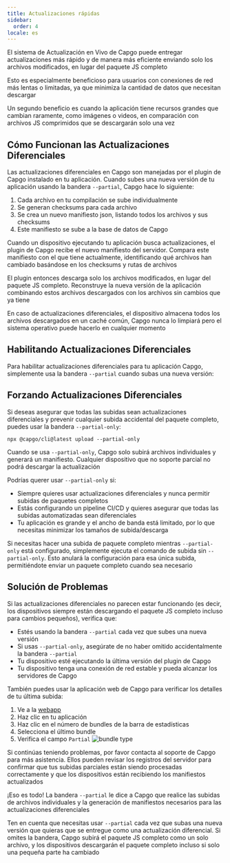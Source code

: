 ```yaml
---
title: Actualizaciones rápidas
sidebar:
  order: 4
locale: es
---
```



El sistema de Actualización en Vivo de Capgo puede entregar actualizaciones más rápido y de manera más eficiente enviando solo los archivos modificados, en lugar del paquete JS completo

Esto es especialmente beneficioso para usuarios con conexiones de red más lentas o limitadas, ya que minimiza la cantidad de datos que necesitan descargar

Un segundo beneficio es cuando la aplicación tiene recursos grandes que cambian raramente, como imágenes o videos, en comparación con archivos JS comprimidos que se descargarán solo una vez

## Cómo Funcionan las Actualizaciones Diferenciales

Las actualizaciones diferenciales en Capgo son manejadas por el plugin de Capgo instalado en tu aplicación. Cuando subes una nueva versión de tu aplicación usando la bandera `--partial`, Capgo hace lo siguiente:

1. Cada archivo en tu compilación se sube individualmente
2. Se generan checksums para cada archivo
3. Se crea un nuevo manifiesto json, listando todos los archivos y sus checksums
4. Este manifiesto se sube a la base de datos de Capgo

Cuando un dispositivo ejecutando tu aplicación busca actualizaciones, el plugin de Capgo recibe el nuevo manifiesto del servidor. Compara este manifiesto con el que tiene actualmente, identificando qué archivos han cambiado basándose en los checksums y rutas de archivos

El plugin entonces descarga solo los archivos modificados, en lugar del paquete JS completo. Reconstruye la nueva versión de la aplicación combinando estos archivos descargados con los archivos sin cambios que ya tiene

<Aside title="Manifiesto">

En caso de actualizaciones diferenciales, el dispositivo almacena todos los archivos descargados en un caché común, Capgo nunca lo limpiará pero el sistema operativo puede hacerlo en cualquier momento

</Aside>

## Habilitando Actualizaciones Diferenciales

Para habilitar actualizaciones diferenciales para tu aplicación Capgo, simplemente usa la bandera `--partial` cuando subas una nueva versión:

## Forzando Actualizaciones Diferenciales

Si deseas asegurar que todas las subidas sean actualizaciones diferenciales y prevenir cualquier subida accidental del paquete completo, puedes usar la bandera `--partial-only`:

```shell
npx @capgo/cli@latest upload --partial-only
```

Cuando se usa `--partial-only`, Capgo solo subirá archivos individuales y generará un manifiesto. Cualquier dispositivo que no soporte parcial no podrá descargar la actualización

Podrías querer usar `--partial-only` si:

- Siempre quieres usar actualizaciones diferenciales y nunca permitir subidas de paquetes completos
- Estás configurando un pipeline CI/CD y quieres asegurar que todas las subidas automatizadas sean diferenciales
- Tu aplicación es grande y el ancho de banda está limitado, por lo que necesitas minimizar los tamaños de subida/descarga

Si necesitas hacer una subida de paquete completo mientras `--partial-only` está configurado, simplemente ejecuta el comando de subida sin `--partial-only`. Esto anulará la configuración para esa única subida, permitiéndote enviar un paquete completo cuando sea necesario

## Solución de Problemas

Si las actualizaciones diferenciales no parecen estar funcionando (es decir, los dispositivos siempre están descargando el paquete JS completo incluso para cambios pequeños), verifica que:

- Estés usando la bandera `--partial` cada vez que subes una nueva versión
- Si usas `--partial-only`, asegúrate de no haber omitido accidentalmente la bandera `--partial`
- Tu dispositivo esté ejecutando la última versión del plugin de Capgo
- Tu dispositivo tenga una conexión de red estable y pueda alcanzar los servidores de Capgo

También puedes usar la aplicación web de Capgo para verificar los detalles de tu última subida:
<Steps>
1. Ve a la [webapp](https://app.capgo.io)
2. Haz clic en tu aplicación
3. Haz clic en el número de bundles de la barra de estadísticas
4. Selecciona el último bundle
5. Verifica el campo `Partial`
  ![bundle type](/bundle_type.webp)
</Steps>

Si continúas teniendo problemas, por favor contacta al soporte de Capgo para más asistencia. Ellos pueden revisar los registros del servidor para confirmar que tus subidas parciales están siendo procesadas correctamente y que los dispositivos están recibiendo los manifiestos actualizados

¡Eso es todo! La bandera `--partial` le dice a Capgo que realice las subidas de archivos individuales y la generación de manifiestos necesarios para las actualizaciones diferenciales

Ten en cuenta que necesitas usar `--partial` cada vez que subas una nueva versión que quieras que se entregue como una actualización diferencial. Si omites la bandera, Capgo subirá el paquete JS completo como un solo archivo, y los dispositivos descargarán el paquete completo incluso si solo una pequeña parte ha cambiado